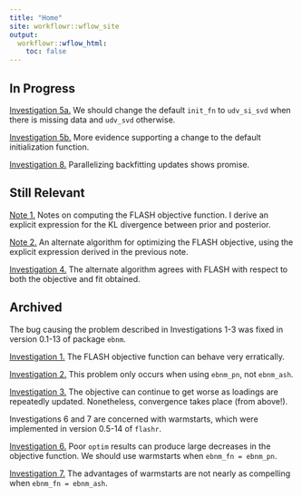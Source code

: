 ```yaml
---
title: "Home"
site: workflowr::wflow_site
output:
  workflowr::wflow_html:
    toc: false
---
```


## In Progress

[Investigation 5a.](init_fn.html) We should change the default `init_fn` to `udv_si_svd` when there is missing data and `udv_svd` otherwise.

[Investigation 5b.](init_fn2.html) More evidence supporting a change to the default initialization function. 

[Investigation 8.](parallel.html) Parallelizing backfitting updates shows  promise.


## Still Relevant

[Note 1.](obj_notes.html) Notes on computing the FLASH objective function. I derive an explicit expression for the KL divergence between prior and posterior. 

[Note 2.](flash_em.html) An alternate algorithm for optimizing the FLASH objective, using the explicit expression derived in the previous note.

[Investigation 4.](alt_alg.html) The alternate algorithm agrees with FLASH with respect to both the objective and fit obtained.


## Archived

The bug causing the problem described in Investigations 1-3 was fixed in version 0.1-13 of package `ebnm`.

[Investigation 1.](objective.html) The FLASH objective function can behave very erratically.

[Investigation 2.](objective2.html) This problem only occurs when using `ebnm_pn`, not `ebnm_ash`.

[Investigation 3.](objective3.html) The objective can continue to get worse as loadings are repeatedly updated. Nonetheless, convergence takes place (from above!).

Investigations 6 and 7 are concerned with warmstarts, which were implemented in version 0.5-14 of `flashr`.

[Investigation 6.](warmstart.html) Poor `optim` results can produce large decreases in the objective function. We should use warmstarts when `ebnm_fn = ebnm_pn`.

[Investigation 7.](warmstart2.html) The advantages of warmstarts are not nearly as compelling when `ebnm_fn = ebnm_ash`.

